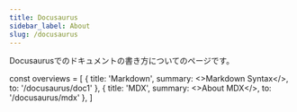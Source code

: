 ```yaml
---
title: Docusaurus
sidebar_label: About
slug: /docusaurus
---
```


Docusaurusでのドキュメントの書き方についてのページです。

<!-- textlint-disable ja-technical-writing/sentence-length,ja-technical-writing/max-comma,ja-spacing/ja-no-space-around-parentheses,jtf-style/3.3.かっこ類と隣接する文字の間のスペースの有無 -->

const overviews = [
  {
    title: 'Markdown',
    summary: <>Markdown Syntax</>,
    to: '/docusaurus/doc1'
  },
  {
    title: 'MDX',
    summary: <>About MDX</>,
    to: '/docusaurus/mdx'
  },
]

<PageList overviews={overviews} colSize={12} />

<!-- textlint-enable ja-technical-writing/sentence-length,ja-technical-writing/max-comma,ja-spacing/ja-no-space-around-parentheses,jtf-style/3.3.かっこ類と隣接する文字の間のスペースの有無 -->
